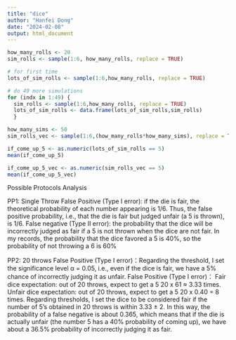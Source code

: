 ---
title: "dice"
author: "Hanfei Dong"
date: "2024-02-08"
output: html_document
---
```{r}
how_many_rolls <- 20
sim_rolls <- sample(1:6, how_many_rolls, replace = TRUE)
```

```{r}
# for first time
lots_of_sim_rolls <- sample(1:6,how_many_rolls, replace = TRUE)

# do 49 more simulations
for (indx in 1:49) {
  sim_rolls <- sample(1:6,how_many_rolls, replace = TRUE)
  lots_of_sim_rolls <- data.frame(lots_of_sim_rolls,sim_rolls)
  }
```

```{r}
how_many_sims <- 50
sim_rolls_vec <- sample(1:6,(how_many_rolls*how_many_sims), replace = TRUE) # vectorized version
```

```{r}
if_come_up_5 <- as.numeric(lots_of_sim_rolls == 5)
mean(if_come_up_5)

if_come_up_5_vec <- as.numeric(sim_rolls_vec == 5)
mean(if_come_up_5_vec)

```

Possible Protocols Analysis

PP1: Single Throw
False Positive (Type I error): if the die is fair, the theoretical probability of each number appearing is 1/6. Thus, the false positive probability, i.e., that the die is fair but judged unfair (a 5 is thrown), is 1/6.
False negative (Type II error): the probability that the dice will be incorrectly judged as fair if a 5 is not thrown when the dice are not fair. In my records, the probability that the dice favored a 5 is 40%, so the probability of not throwing a 6 is 60%

PP2: 20 throws
False Positive (Type I error)：Regarding the threshold, I set the significance level α = 0.05, i.e., even if the dice is fair, we have a 5% chance of incorrectly judging it as unfair.
False Positive (Type I error)：
Fair dice expectation: out of 20 throws, expect to get a 5  20 x 61 ≈ 3.33 times.
Unfair dice expectation: out of 20 throws, expect to get a 5  20 x 0.40 = 8 times.
Regarding thresholds, I set the dice to be considered fair if the number of 5's obtained in 20 throws is within 3.33 ± 2.
In this way, the probability of a false negative is about 0.365, which means that if the die is actually unfair (the number 5 has a 40% probability of coming up), we have about a 36.5% probability of incorrectly judging it as fair.